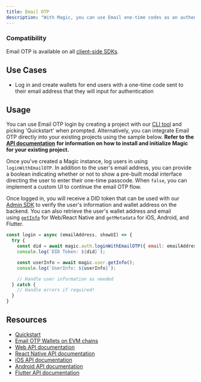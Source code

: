 ```yaml
---
title: Email OTP
description: "With Magic, you can use Email one-time codes as an authentication mechanism, giving users a simple way to log in using their emails."
---
```


### Compatibility

Email OTP is available on all [client-side SDKs](/embedded-wallets/sdk/overview#client-side-sdk).

## Use Cases

- Log in and create wallets for end users with a one-time code sent to their email address that they will input for authentication

## Usage

You can use Email OTP login by creating a project with our [CLI tool](/embedded-wallets/quickstart/overview) and picking 'Quickstart' when prompted. Alternatively, you can integrate Email OTP directly into your existing projects using the sample below. **Refer to the** [**API documentation**](/embedded-wallets/sdk/overview) **for information on how to install and initialize Magic for your existing project.**

Once you've created a Magic instance, log users in using `loginWithEmailOTP`. In addition to the user's email address, you can provide a boolean indicating whether or not to show a pre-built modal interface directing the user to enter their one-time passcode. When `false`, you can implement a custom UI to continue the email OTP flow.

Once logged in, you will receive a DID token that can be used with our [Admin SDK](/embedded-wallets/sdk/server-side/node#token-module) to verify the user's information and wallet address on the backend. You can also retrieve the user's wallet address and email using [`getInfo`](/embedded-wallets/sdk/client-side/javascript#getinfo) for Web/React Native and `getMetadata` for iOS, Android, and Flutter.

```javascript JavaScript icon="square-js"
const login = async (emailAddress, showUI) => {
  try {
    const did = await magic.auth.loginWithEmailOTP({ email: emailAddress, showUI: showUI});
    console.log(`DID Token: ${did}`);

    const userInfo = await magic.user.getInfo();
    console.log(`UserInfo: ${userInfo}`);

    // Handle user information as needed
  } catch {
    // Handle errors if required!
  }
}
```

## Resources

- [Quickstart](/embedded-wallets/quickstart/overview)
- [Email OTP Wallets on EVM chains](https://magic.link/posts/magic-evm-nextjs-guide)
- [Web API documentation](/embedded-wallets/sdk/client-side/javascript#loginwithemailotp)
- [React Native API documentation](/embedded-wallets/sdk/client-side/react-native#loginwithemailotp)
- [iOS API documentation](/embedded-wallets/sdk/client-side/ios#loginwithemailotp)
- [Android API documentation](/embedded-wallets/sdk/client-side/android#loginwithemailotp)
- [Flutter API documentation](/embedded-wallets/sdk/client-side/flutter#loginwithemailotp)
